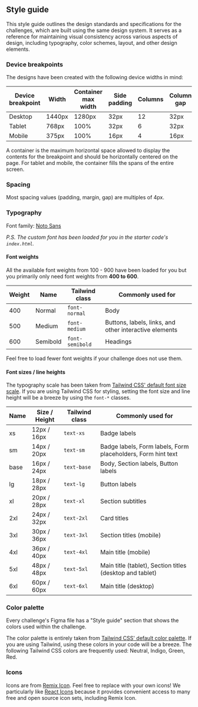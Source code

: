 ## Style guide

This style guide outlines the design standards and specifications for the challenges, which are built using the same design system. It serves as a reference for maintaining visual consistency across various aspects of design, including typography, color schemes, layout, and other design elements.

### Device breakpoints

The designs have been created with the following device widths in mind:

| Device breakpoint | Width | Container max width | Side padding | Columns | Column gap |
| --- | --- | --- | --- | --- | --- |
| Desktop | 1440px | 1280px | 32px | 12 | 32px |
| Tablet | 768px | 100% | 32px | 6 | 32px |
| Mobile | 375px | 100% | 16px | 4 | 16px |

A container is the maximum horizontal space allowed to display the contents for the breakpoint and should be horizontally centered on the page. For tablet and mobile, the container fills the spans of the entire screen.

### Spacing

Most spacing values (padding, margin, gap) are multiples of 4px.

### Typography

Font family: [Noto Sans](https://fonts.google.com/noto/specimen/Noto+Sans)

_P.S. The custom font has been loaded for you in the starter code's `index.html`._

#### Font weights

All the available font weights from 100 - 900 have been loaded for you but you primarily only need font weights from **400 to 600**.

| Weight | Name | Tailwind class | Commonly used for |
| --- | --- | --- | --- |
| 400 | Normal | `font-normal` | Body |
| 500 | Medium | `font-medium` | Buttons, labels, links, and other interactive elements |
| 600 | Semibold | `font-semibold` | Headings |

Feel free to load fewer font weights if your challenge does not use them.

#### Font sizes / line heights

The typography scale has been taken from [Tailwind CSS' default font size scale](https://tailwindcss.com/docs/font-size). If you are using Tailwind CSS for styling, setting the font size and line height will be a breeze by using the `font-*` classes.

| Name | Size / Height | Tailwind class | Commonly used for |
| --- | --- | --- | --- |
| xs | 12px / 16px | `text-xs` | Badge labels |
| sm | 14px / 20px | `text-sm` | Badge labels, Form labels, Form placeholders, Form hint text |
| base | 16px / 24px | `text-base` | Body, Section labels, Button labels |
| lg | 18px / 28px | `text-lg` | Button labels |
| xl | 20px / 28px | `text-xl` | Section subtitles |
| 2xl | 24px / 32px | `text-2xl` | Card titles |
| 3xl | 30px / 36px | `text-3xl` | Section titles (mobile) |
| 4xl | 36px / 40px | `text-4xl` | Main title (mobile) |
| 5xl | 48px / 48px | `text-5xl` | Main title (tablet), Section titles (desktop and tablet) |
| 6xl | 60px / 60px | `text-6xl` | Main title (desktop) |

### Color palette

Every challenge's Figma file has a "Style guide" section that shows the colors used within the challenge.

The color palette is entirely taken from [Tailwind CSS' default color palette](https://tailwindcss.com/docs/customizing-colors). If you are using Tailwind, using these colors in your code will be a breeze. The following Tailwind CSS colors are frequently used: Neutral, Indigo, Green, Red.

### Icons

Icons are from [Remix Icon](https://remixicon.com/). Feel free to replace with your own icons! We particularly like [React Icons](https://react-icons.github.io/react-icons/) because it provides convenient access to many free and open source icon sets, including Remix Icon.
